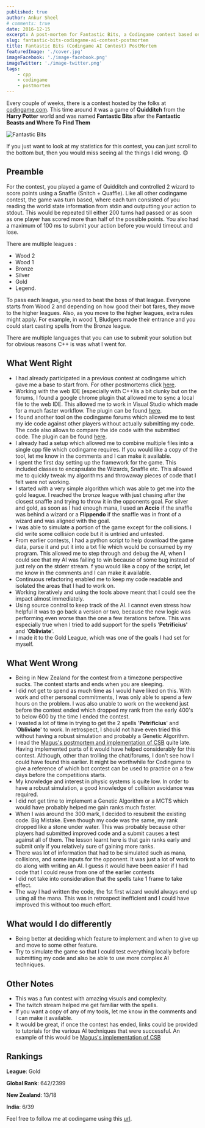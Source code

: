 ```yaml
---
published: true
author: Ankur Sheel
# comments: true
date: 2016-12-15
excerpt: A post-mortem for Fantastic Bits, a Codingame contest based on Quidditch from Harry Potter.
slug: fantastic-bits-codingame-ai-contest-postmortem
title: Fantastic Bits (Codingame AI Contest) PostMortem
featuredImage: './cover.jpg'
imageFacebook: './image-facebook.png'
imageTwitter: './image-twitter.png'
tags:
    - cpp
    - codingame
    - postmortem
---
```


Every couple of weeks, there is a contest hosted by the folks at [codingame.com](http://www.codingame.com). This time
around it was a game of **Quidditch** from the **Harry Potter** world and was named **Fantastic Bits** after the
**Fantastic Beasts and Where To Find Them**

![Fantastic Bits](./cover.jpg)

If you just want to look at my statistics for this contest, you can just scroll to the bottom but, then you would miss
seeing all the things I did wrong. 😊

## Preamble

For the contest, you played a game of Quidditch and controlled 2 wizard to score points using a Snaffle (Snitch +
Quaffle). Like all other codingame contest, the game was turn based, where each turn consisted of you reading the world
state information from stdin and outputting your action to stdout. This would be repeated till either 200 turns had
passed or as soon as one player has scored more than half of the possible points. You also had a maximum of 100 ms to
submit your action before you would timeout and lose.

There are multiple leagues :

-   Wood 2
-   Wood 1
-   Bronze
-   Silver
-   Gold
-   Legend.

To pass each league, you need to beat the boss of that league. Everyone starts from Wood 2 and depending on how good
their bot fares, they move to the higher leagues. Also, as you move to the higher leagues, extra rules might apply. For
example, in wood 1, Bludgers made their entrance and you could start casting spells from the Bronze league.

There are multiple languages that you can use to submit your solution but for obvious reasons C++ is was what I went
for.

## What Went Right

-   I had already participated in a previous contest at codingame which gave me a base to start from. For other
    postmortems click [here](/category/Codingame).
-   Working with the web IDE (especially with C++)is a bit clunky but on the forums, I found a google chrome plugin that
    allowed me to sync a local file to the web IDE. This allowed me to work in Visual Studio which made for a much
    faster workflow. The plugin can be found [here](,https://www.codingame.com/forum/t/codingame-sync-beta/614/65).
-   I found another tool on the codingame forums which allowed me to test my ide code against other players without
    actually submitting my code. The code also allows to compare the ide code with the submitted code. The plugin can be
    found [here](https://www.codingame.com/forum/t/introducing-cg-spunk/1895).
-   I already had a setup which allowed me to combine multiple files into a single cpp file which codingame requires. If
    you would like a copy of the tool, let me know in the comments and I can make it available.
-   I spent the first day setting up the framework for the game. This included classes to encapsulate the Wizards,
    Snaffle etc. This allowed me to quickly tweak my algorithms and throwaway pieces of code that I felt were not
    working.
-   I started with a very simple algorithm which was able to get me into the gold league. I reached the bronze league
    with just chasing after the closest snaffle and trying to throw it in the opponents goal. For silver and gold, as
    soon as I had enough mana, I used an **Accio** if the snaffle was behind a wizard or a **Flippendo** if the snaffle
    was in front of a wizard and was aligned with the goal.
-   I was able to simulate a portion of the game except for the collisions. I did write some collision code but it is
    untried and untested.
-   From earlier contests, I had a python script to help download the game data, parse it and put it into a txt file
    which would be consumed by my program. This allowed me to step through and debug the AI, when I could see that my AI
    was failing to win because of some bug instead of just rely on the stderr stream. f you would like a copy of the
    script, let me know in the comments and I can make it available.
-   Continuous refactoring enabled me to keep my code readable and isolated the areas that I had to work on.
-   Working iteratively and using the tools above meant that I could see the impact almost immediately.
-   Using source control to keep track of the AI. I cannot even stress how helpful it was to go back a version or two,
    because the new logic was performing even worse than the one a few iterations before. This was especially true when
    I tried to add support for the spells '**Petrificius'** and '**Obliviate**'.
-   I made it to the Gold League, which was one of the goals I had set for myself.

## What Went Wrong

-   Being in New Zealand for the contest from a timezone perspective sucks. The contest starts and ends when you are
    sleeping.
-   I did not get to spend as much time as I would have liked on this. With work and other personal commitments, I was
    only able to spend a few hours on the problem. I was also unable to work on the weekend just before the contest
    ended which dropped my rank from the early 400's to below 600 by the time I ended the contest.
-   I wasted a lot of time in trying to get the 2 spells '**Petrificius**' and '**Obliviate**' to work. In retrospect, I
    should not have even tried this without having a robust simulation and probably a Genetic Algorithm.
-   I read the [Magus's postmortem and implementation of CSB](http://files.magusgeek.com/csb/csb_en.html) quite late.
    Having implemented parts of it would have helped considerably for this contest. Although, other than trolling the
    chat/forums, I don't see how I could have found this earlier. It might be worthwhile for Codingame to give a
    reference of which bot contest can be used to practice on a few days before the competitions starts.
-   My knowledge and interest in physic systems is quite low. In order to have a robust simulation, a good knowledge of
    collision avoidance was required.
-   I did not get time to implement a Genetic Algorithm or a MCTS which would have probably helped me gain ranks much
    faster.
-   When I was around the 300 mark, I decided to resubmit the existing code. Big Mistake. Even though my code was the
    same, my rank dropped like a stone under water. This was probably because other players had submitted improved code
    and a submit causes a test against all of them. The lesson learnt here is that gain ranks early and submit only if
    you relatively sure of gaining more ranks.
-   There was lot of information that had to be simulated such as mana, collisions, and some inputs for the opponent. It
    was just a lot of work to do along with writing an AI. I guess it would have been easier if I had code that I could
    reuse from one of the earlier contests
-   I did not take into consideration that the spells take 1 frame to take effect.
-   The way I had written the code, the 1st first wizard would always end up using all the mana. This was in
    retrospect inefficient and I could have improved this without too much effort.

## What would I do differently

-   Being better at deciding which feature to implement and when to give up and move to some other feature.
-   Try to simulate the game so that I could test everything locally before submitting my code and also be able to use
    more complex AI techniques.

## Other Notes

-   This was a fun contest with amazing visuals and complexity.
-   The twitch stream helped me get familiar with the spells.
-   If you want a copy of any of my tools, let me know in the comments and I can make it available.
-   It would be great, if once the contest has ended, links could be provided to tutorials for the various AI techniques
    that were successful. An example of this would
    be [Magus's implementation of CSB](http://files.magusgeek.com/csb/csb_en.html)

## Rankings

**League**: Gold

**Global Rank**: 642/2399

**New Zealand**: 13/18

**India**: 6/39

Feel free to follow me at codingame using this [url](https://www.codingame.com/servlet/urlinvite?u=1506970).
